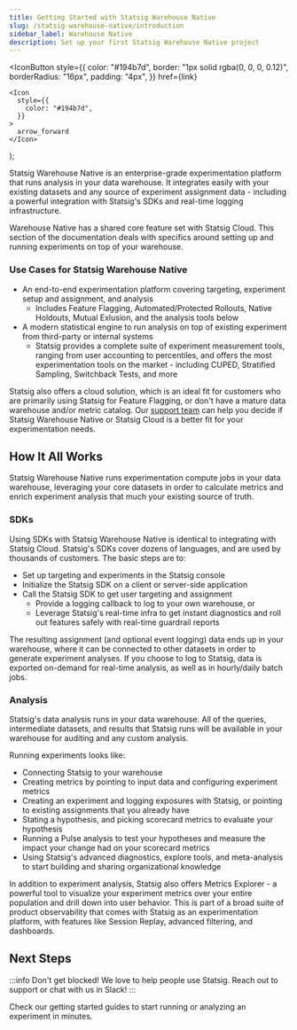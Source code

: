 ```yaml
---
title: Getting Started with Statsig Warehouse Native
slug: /statsig-warehouse-native/introduction
sidebar_label: Warehouse Native
description: Set up your first Statsig Warehouse Native project
---
```




  <IconButton
    style={{
      color: "#194b7d",
      border: "1px solid rgba(0, 0, 0, 0.12)",
      borderRadius: "16px",
      padding: "4px",
    }}
    href={link}
  >
    <Icon
      style={{
        color: "#194b7d",
      }}
    >
      arrow_forward
    </Icon>
  </IconButton>
);

Statsig Warehouse Native is an enterprise-grade experimentation platform that
runs analysis in your data warehouse. It integrates easily with your existing
datasets and any source of experiment assignment data - including a powerful
integration with Statsig's SDKs and real-time logging infrastructure.

Warehouse Native has a shared core feature set with Statsig Cloud. This section of the documentation deals with specifics around setting up and running experiments on top of your warehouse.

### Use Cases for Statsig Warehouse Native

- An end-to-end experimentation platform covering targeting, experiment setup and assignment, and analysis
  - Includes Feature Flagging, Automated/Protected Rollouts, Native Holdouts, Mutual Exlusion, and the analysis tools below
- A modern statistical engine to run analysis on top of existing experiment from third-party or internal systems
  - Statsig provides a complete suite of experiment measurement tools, ranging from user accounting to percentiles, and offers the most experimentation tools on the market - including CUPED, Stratified Sampling, Switchback Tests, and more

Statsig also offers a cloud solution, which is an ideal fit for customers who are primarily using Statsig for Feature Flagging, or don't have a mature data warehouse and/or metric catalog. Our [support team](mailto:support@statsig.com) can help you decide if Statsig Warehouse Native or Statsig Cloud is a better fit for your experimentation needs.

## How It All Works

Statsig Warehouse Native runs experimentation compute jobs in your data warehouse, leveraging your core datasets in order to calculate metrics and enrich experiment analysis that much your existing source of truth.

### SDKs

Using SDKs with Statsig Warehouse Native is identical to integrating with Statsig Cloud. Statsig's SDKs cover dozens of languages, and are used by thousands of customers. The basic steps are to:

- Set up targeting and experiments in the Statsig console
- Initialize the Statsig SDK on a client or server-side application
- Call the Statsig SDK to get user targeting and assignment
  - Provide a logging callback to log to your own warehouse, or
  - Leverage Statsig's real-time infra to get instant diagnostics and roll out features safely with real-time guardrail reports

The resulting assignment (and optional event logging) data ends up in your warehouse, where it can be connected to other datasets in order to generate experiment analyses. If you choose to log to Statsig, data is exported on-demand for real-time analysis, as well as in hourly/daily batch jobs.

### Analysis

Statsig's data analysis runs in your data warehouse. All of the queries, intermediate datasets, and results that Statsig runs will be available in your warehouse for auditing and any custom analysis.

Running experiments looks like:

- Connecting Statsig to your warehouse
- Creating metrics by pointing to input data and configuring experiment metrics
- Creating an experiment and logging exposures with Statsig, or pointing to existing assignments that you already have
- Stating a hypothesis, and picking scorecard metrics to evaluate your hypothesis
- Running a Pulse analysis to test your hypotheses and measure the impact your change had on your scorecard metrics
- Using Statsig's advanced diagnostics, explore tools, and meta-analysis to start building and sharing organizational knowledge

In addition to experiment analysis, Statsig also offers Metrics Explorer - a powerful tool to visualize your experiment metrics over your entire population and drill down into user behavior. This is part of a broad suite of product observability that comes with Statsig as an experimentation platform, with features like Session Replay, advanced filtering, and dashboards.

## Next Steps

:::info
Don't get blocked! We love to help people use Statsig. Reach out to support or chat with us in Slack!
:::

Check our getting started guides to start running or analyzing an experiment in minutes.

<div
  style={{
    display: "flex",
    flexWrap: "wrap",
  }}
>
  <OutlinedCard
    title="Connect Your Warehouse"
    icon="warehouse"
    description="Connect Statsig to your warehouse to start analyzing experiments"
    link="guides/connect"
  ></OutlinedCard>
  <OutlinedCard
    title="Create Metrics"
    icon="speed"
    description="Connect to a metric source and configure metrics for analysis in Statsig"
    link="guides/metric-sources"
  ></OutlinedCard>
  <OutlinedCard
    title="Start an Experiment"
    icon="science"
    description="Connect to your assignment data in minutes, and start testing hypotheses"
    link="guides/assignment-sources"
  ></OutlinedCard>
</div>
